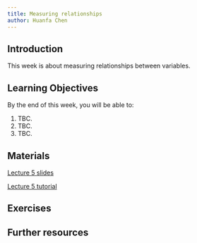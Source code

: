 ```yaml
---
title: Measuring relationships
author: Huanfa Chen
---
```


## Introduction

This week is about measuring relationships between variables.

## Learning Objectives

By the end of this week, you will be able to:

1. TBC.
2. TBC.
3. TBC.

## Materials 

[Lecture 5 slides](lectures/L5_measuring_relationships.html)

[Lecture 5 tutorial](notebooks/W05_measuring_relationships_practical.ipynb)

## Exercises 

## Further resources 
